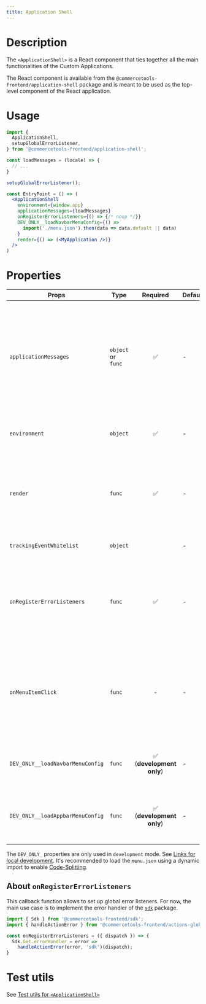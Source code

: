 ```yaml
---
title: Application Shell
---
```


# Description

The `<ApplicationShell>` is a React component that ties together all the main functionalities of the Custom Applications.

The React component is available from the `@commercetools-frontend/application-shell` package and is meant to be used as the top-level component of the React application.

# Usage

```jsx
import {
  ApplicationShell,
  setupGlobalErrorListener,
} from '@commercetools-frontend/application-shell';

const loadMessages = (locale) => {
  // ...
}

setupGlobalErrorListener();

const EntryPoint = () => (
  <ApplicationShell
    environment={window.app}
    applicationMessages={loadMessages}
    onRegisterErrorListeners={() => {/* noop */}}
    DEV_ONLY__loadNavbarMenuConfig={() =>
      import('./menu.json').then(data => data.default || data)
    }
    render={() => (<MyApplication />)}
  />
)
```

# Properties

| Props                            | Type               |        Required         | Default | Description                                                                                                                                                                                                                                                                                                                                                                      |
| -------------------------------- | ------------------ | :---------------------: | ------- | -------------------------------------------------------------------------------------------------------------------------------------------------------------------------------------------------------------------------------------------------------------------------------------------------------------------------------------------------------------------------------- |
| `applicationMessages`            | `object` or `func` |           ✅            | -       | This is either an object containing all the translated messages, grouped by locale (`{ "en": { "Welcome": "Welcome" }, "de": { "Welcome": "Wilkommen" }}`), or a function that returns a Promise that resolves to such an object. The function is called with a `locale` parameter. See [Using the messages in the application](/development/translations#using-the-messages-in-the-application).                                                                                                                                                                |
| `environment`                  | `object`           |           ✅            | -       | The object containing the `env.json`. By default this is available in `window.app`. See [Runtime configuration](/deployment/runtime-configuration#envjson).                                                                                                                                                                                                                                                                                                                                                       |
| `render`                         | `func`             |           ✅            | -       | The render function is called when the `<ApplicationShell>` is ready to render the actual application. This is the case when the required data (user, project) has been fetched and the application context has been initialized.                                                                                                                                                                                                                                    |
| `trackingEventWhitelist`         | `object`           |                       | -       | An optional object containing a map of tracking events.                                                                                                                                                                                                                                        |
| `onRegisterErrorListeners`       | `func`             |           ✅            | -       | A callback function to set up global event listeners, executed once when the `<ApplicationShell>` is mounted. The function is called with the following named arguments: `dispatch` (the dispatch function of Redux). See [About `onRegisterErrorListeners`](#about-onregistererrorlisteners).                                                                                                                                                                        |
| `onMenuItemClick`                | `func`             |            -            | -       | A callback function that is called when the user clicks on the menu items. The function is called with the following arguments: `event` (the DOM event) and `track` (the GTM tracking function). You can extract from the `event.currentTarget` all the useful information about the link.                                                                                       |
| `DEV_ONLY__loadNavbarMenuConfig` | `func`             | ✅ (**development only**) | -       | A function that returns a Promise to load the `menu.json` config for the navigation component on the left side (see warning below).                     |
| `DEV_ONLY__loadAppbarMenuConfig` | `func`             | ✅ (**development only**) | -       | A function that returns a Promise to load the `menu.json` config for the account links in the application bar component on the top (see warning below). |

<Warning>

The `DEV_ONLY_` properties are only used in `development` mode. See [Links for local development](/development/menu-links#links-for-local-development). It's recommended to load the `menu.json` using a dynamic import to enable [Code-Splitting](https://reactjs.org/docs/code-splitting.html).

</Warning>

## About `onRegisterErrorListeners`

This callback function allows to set up global error listeners. For now, the main use case is to implement the error handler of the [`sdk`](https://www.npmjs.com/package/@commercetools-frontend/sdk) package.

```js
import { Sdk } from '@commercetools-frontend/sdk';
import { handleActionError } from '@commercetools-frontend/actions-global';

const onRegisterErrorListeners = ({ dispatch }) => {
  Sdk.Get.errorHandler = error =>
    handleActionError(error, 'sdk')(dispatch);
}
```

# Test utils

See [Test utils for `<ApplicationShell>`](/development/testing#test-utils-for-applicationshell)
